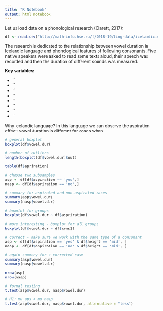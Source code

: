```yaml
---
title: "R Notebook"
output: html_notebook
---
```


Let us load data on a phonological research (Clarett, 2017):

```r
df <- read.csv("http://math-info.hse.ru/f/2018-19/ling-data/icelandic.csv")
```

The research is dedicated to the relationship between vowel duration in Icelandic language and phonological features of following consonants. Five native speakers were asked to read some texts aloud, their speech was recorded and then the duration of different sounds was measured.

**Key variables:**

* ``
* ``
* ``
* ``
* ``
* ``
* ``
* ``

Why Icelandic language? In this language we can observe the aspiration effect: vowel duration is different for cases when 

```r
# general boxplot
boxplot(df$vowel.dur)
```

```r
# number of outliers
length(boxplot(df$vowel.dur)$out)
```

```r
table(df$apriration)
```

```r
# choose two subsamples
asp <- df[df$aspiration == 'yes',]
nasp <- df[df$apriration == 'no',]
```

```r
# summary for aspirated and non-aspirated cases
summary(asp$vowel.dur)
summary(nasp$vowel.dur)
```

```r
# boxplot for groups
boxplot(df$vowel.dur ~ df$aspriration)
```

```r
# more interesting - boxplot for all groups
boxplot(df$vowel.dur ~ df$cons1)
```

```r
# correct - make sure we work with the same type of a consonant
asp <- df[df$aspiration == 'yes' & df$height == 'mid', ]
nasp <- df[df$aspiration == 'no' & df$height == 'mid', ]
```

```r
# again summary for a corrected case
summary(asp$vowel.dur)
summary(nasp$vowel.dur)

nrow(asp)
nrow(nasp)
```

```r
# formal testing
t.test(asp$vowel.dur, nasp$vowel.dur)
```

```r
# H1: mu_aps < mu_nasp
t.test(asp$vowel.dur, nasp$vowel.dur, alternative = "less")
```

